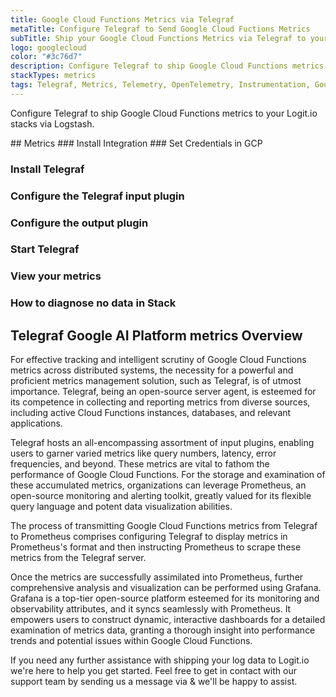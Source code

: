 ```yaml
---
title: Google Cloud Functions Metrics via Telegraf
metaTitle: Configure Telegraf to Send Google Cloud Fuctions Metrics
subTitle: Ship your Google Cloud Functions Metrics via Telegraf to your Logit.io Stack
logo: googlecloud
color: "#3c76d7"
description: Configure Telegraf to ship Google Cloud Functions metrics to Logit.io. Get started using our Telegraf Google Cloud Functions metrics example configuration.
stackTypes: metrics
tags: Telegraf, Metrics, Telemetry, OpenTelemetry, Instrumentation, Google Cloud Functions, Serverless Computing
---
```


Configure Telegraf to ship Google Cloud Functions metrics to your Logit.io stacks via Logstash.

<Steps>
  ## Metrics
  ### Install Integration
  <InstallIntegration/>
  ### Set Credentials in GCP

  <SetGCPCredentials intro="Google Cloud Functions, a serverless execution environment in Google Cloud, allows developers to build and connect cloud services with code."/>
  
  ### Install Telegraf

  <InstallTelegraf />

  ### Configure the Telegraf input plugin

  <TelegrafStackDriverInput metric_type="cloudfunctions.googleapis.com"/>

  ### Configure the output plugin

  <TelegrafOutputPlugin />

  ### Start Telegraf

  <StartTelegraf />

  ### View your metrics
  <LaunchStack stackType="metrics" source="Google_Cloud_Functions_Metrics_via_Telegraf" utmMedium="metrics" utmCampaign="telegraf-GoogleCloudFunctions-metrics" />

  ### How to diagnose no data in Stack

  <DiagnoseNoData />
</Steps>

## Telegraf Google AI Platform metrics Overview

For effective tracking and intelligent scrutiny of Google Cloud Functions metrics across distributed systems, 
the necessity for a powerful and proficient metrics management solution, such as Telegraf, is of utmost importance. 
Telegraf, being an open-source server agent, is esteemed for its competence in collecting and reporting metrics 
from diverse sources, including active Cloud Functions instances, databases, and relevant applications.

Telegraf hosts an all-encompassing assortment of input plugins, enabling users to garner varied metrics 
like query numbers, latency, error frequencies, and beyond. These metrics are vital to fathom the 
performance of Google Cloud Functions. For the storage and examination of these accumulated metrics, 
organizations can leverage Prometheus, an open-source monitoring and alerting toolkit, greatly valued 
for its flexible query language and potent data visualization abilities.

The process of transmitting Google Cloud Functions metrics from Telegraf to Prometheus comprises configuring 
Telegraf to display metrics in Prometheus's format and then instructing Prometheus to scrape these metrics 
from the Telegraf server.

Once the metrics are successfully assimilated into Prometheus, further comprehensive analysis and 
visualization can be performed using Grafana. Grafana is a top-tier open-source platform esteemed 
for its monitoring and observability attributes, and it syncs seamlessly with Prometheus. It 
empowers users to construct dynamic, interactive dashboards for a detailed examination of metrics 
data, granting a thorough insight into performance trends and potential issues within Google Cloud Functions.

If you need any further assistance with shipping your log data to Logit.io we're here to help you get started. 
Feel free to get in contact with our support team by sending us a message via <IntercomButton text="live chat" /> & we'll be happy to assist.